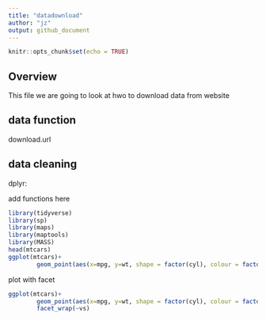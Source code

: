 ```yaml
---
title: "datadownload"
author: "jz"
output: github_document
---
```


```r
knitr::opts_chunk$set(echo = TRUE)
```

## Overview

This file we are going to look at hwo to download data from website

## data function

download.url

## data cleaning
dplyr:

add functions here

```r
library(tidyverse)
library(sp)
library(maps)
library(maptools)
library(MASS)
head(mtcars)
ggplot(mtcars)+
        geom_point(aes(x=mpg, y=wt, shape = factor(cyl), colour = factor(cyl)))
```
plot with facet
```r
ggplot(mtcars)+
        geom_point(aes(x=mpg, y=wt, shape = factor(cyl), colour = factor(cyl)))+
        facet_wrap(~vs)
```

